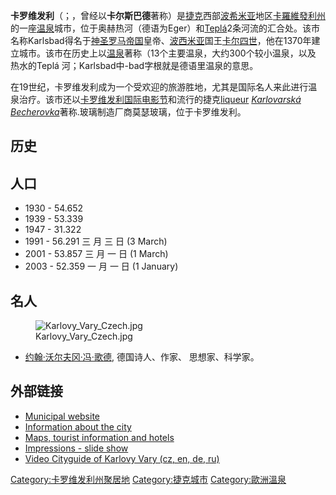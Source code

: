 {{noteTA
|T=zh-cn:卡罗维发利; zh-tw:卡羅維瓦利
|1=zh-cn:卡罗维发利; zh-tw:卡羅維瓦利
}}
{{Infobox City
| name       = 卡罗维发利
| official_name      = {{lang|cs|Karlovy Vary}}
| native_name        = 
| nickname           = 
| motto              = 
| image_skyline      = 2007-KarlovyVary-143s.jpg
| image_caption      = 
| image_flag         = Karlovy Vary (CZE) - flag.gif
| image_shield       = Karlovy Vary COA.svg
| pushpin_map          = Czech Republic
| map_caption        = 
| subdivision_type   = [[国家|国家]]
| subdivision_name   = {{CZE}}
| subdivision_type1  = [[州|州]]
| subdivision_name1  = [[卡罗维发利州|卡罗维发利州]]
| subdivision_type2  = [[Districts_of_the_Czech_Republic|District]]
| subdivision_name2  = 
| subdivision_type3  = 
| subdivision_name3  = 
| subdivision_type4  = 
| subdivision_name4  = 
| leader_title       = 
| leader_name        = 
| established_title  = 建立
| established_date   = 1350
| established_title2 = 
| established_date2  = 
| area_magnitude     = 1 E9
| area_total_km2         = 59.1
| area_land          = 
| area_water         = 
| population_as_of   = 2005
| population_note    = 
| settlement_type    = 市鎮
| timezone           = [[Central_European_Time|CET]]
| utc_offset         = +1
| timezone_DST       = [[Central_European_Summer_Time|CEST]]
| utc_offset_DST     = +2
| population_total   = 51537
| population_density = 
| latd               = 50 
| latm               = 13 
| lats               = 42 
| latNS              = N
| longd              = 12 
| longm              = 51
| longs              = 58
| longEW             = E
| elevation_m          = 447
| postal_code_type   = 郵政號碼
| postal_code        = 360 01
| website            = [http://www.karlovy-vary.cz/ www.karlovy-vary.cz]
| footnotes          = 
}}

'''卡罗维发利'''（{{lang-cs|'''Karlovy Vary'''}}；{{lang-de|'''Karlsbad'''}}，曾经以'''卡尔斯巴德'''著称）是[[捷克|捷克]]西部[[波希米亚|波希米亚]]地区[[卡羅維發利州|卡羅維發利州]]的一座[[温泉|温泉]]城市，位于奥赫热河（德语为Eger）和[[Teplá_(river)|Teplá]]2条河流的汇合处。该市名称Karlsbad得名于[[神圣罗马帝国|神圣罗马帝国]]皇帝、[[波西米亚|波西米亚]]国王[[卡尔四世|卡尔四世]]，他在1370年建立城市。该市在历史上以[[温泉|温泉]]著称（13个主要温泉，大约300个较小温泉，以及 热水的Teplá 河；Karlsbad中-bad字根就是德语里温泉的意思。

在19世纪，卡罗维发利成为一个受欢迎的旅游胜地，尤其是国际名人来此进行温泉治疗。该市还以[[卡罗维发利国际电影节|卡罗维发利国际电影节]]和流行的捷克[[liqueur|liqueur]] ''[[Becherovka|Karlovarská Becherovka]]''著称.玻璃制造厂商莫瑟玻璃，位于卡罗维发利。 

<!-- The city has been used as the location for a number of film-shoots, including the 2006 films ''[[Last_Holiday|Last Holiday]]'' and box-office hit [[Casino_Royale_(2006_film)|Casino Royale]], both of which used the city's [[Grandhotel_Pupp|Grandhotel Pupp]] in different guises.

[[Carlsbad,_New_Mexico|Carlsbad, New Mexico]]和美国的[[Carlsbad,_California|Carlsbad, California]], and nearby [[Carlsbad_Caverns_National_Park|Carlsbad Caverns National Park]] take their names from Carlsbad。 -->

{{Wide image|2007-KarlovyVary-053-wide.jpg|1000px|卡罗维发利歷史溫泉區全景圖}}

== 历史 ==

<!-- On 14 August [[1370|1370]], 神圣罗马帝国皇帝[[查理四世|查理四世]] gave city privileges to the place that subsequently was named after him, according to legend after he had acclaimed the healing power of the hot springs. However, earlier settlements could be found in the outskirts of today's city. 

Due to publications by doctors like David Becher and Josef von Löschner, the city developed into a famous spa resort and was visited by many members of European aristocracy. It became popular after the railway lines to [[Cheb|Eger]] (Cheb) and [[Prague|Prague]] were completed in [[1870|1870]]. 

The number of visitors rose from 134 families in the 1756 season to 26,000 guests annually at the end of the 19th century. By 1911 that figure had reached already 71,000 but the [[World_War_I|Great War]] put an end to tourism and also led to the collapse of the [[Austro_Hungarian_Empire|Austro Hungarian Empire]] by late 1918. 

The German-speaking majority protested against being made a part of [[捷克斯洛伐克|捷克斯洛伐克]] by the [[Treaty_of_Saint_Germain|Treaty of Saint Germain]]. A demonstration on 4 March 1919 passed peacefully, but later that month six demonstrators were killed by Czech troops. 

In 1938, the [[Sudetenland|Sudetenland]] – including Carlsbad – became part of [[Germany|Germany]]. Until their [[expulsion_of_Germans_after_World_War_II|expulsion]] in 1945 the majority of the population of the city spoke [[德语|德语]].

Before that, the [[Carlsbad_Decrees|Carlsbad Decrees]] of 1819 had associated the city with anti-liberal censorship within [[German_Confederation|German Confederation]]. -->

== 人口 ==
* 1930 - 54.652
* 1939 - 53.339
* 1947 - 31.322
* 1991 - 56.291 三 月  三 日 (3 March)
* 2001 - 53.857 三 月  一 日 (1 March)
* 2003 - 52.359 一 月  一 日 (1 January)

== 名人 ==
[[File:Karlovy_Vary_Czech.jpg|thumb]]

* [[约翰·沃尔夫冈·冯·歌德|约翰·沃尔夫冈·冯·歌德]], 德国诗人、作家、 思想家、科学家。

== 外部链接 ==
{{commonscat|Karlovy Vary}}
* [http://www.mmkv.cz/ Municipal website] {{Wayback|url=http://www.mmkv.cz/ |date=20080111011440 }} {{cs icon}}
* [http://www.karlovy-vary.cz/en Information about the city] {{Wayback|url=http://www.karlovy-vary.cz/en |date=20201203134409 }}
* [https://web.archive.org/web/20070408010319/http://www.hotel2007.info/KarlovyVary/En/ Maps, tourist information and hotels]
* [http://www.hotel2007.info/DiaShow/KarlovyVary_en/index.html Impressions - slide show] {{Wayback|url=http://www.hotel2007.info/DiaShow/KarlovyVary_en/index.html |date=20140910080540 }}
* [https://web.archive.org/web/20120118050150/http://www.tvkarlovyvary.com/ Video Cityguide of Karlovy Vary (cz, en, de, ru)]

{{coord|50|13|N|12|54|E|region:CZ_type:city|display=title}}
{{蘇台德蘭帝國大區行政區劃}}
{{Authority control}}
[[Category:卡罗维发利州聚居地|Category:卡罗维发利州聚居地]]
[[Category:捷克城市|Category:捷克城市]]
[[Category:歐洲溫泉|Category:歐洲溫泉]]